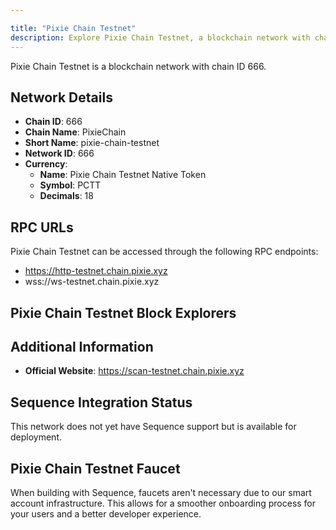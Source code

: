 ```yaml
---

title: "Pixie Chain Testnet"
description: Explore Pixie Chain Testnet, a blockchain network with chain ID 666. Learn about its native currency, Pixie Chain Testnet Native Token, and how to interact with the network.
---
```




Pixie Chain Testnet is a blockchain network with chain ID 666.

## Network Details

- **Chain ID**: 666
- **Chain Name**: PixieChain
- **Short Name**: pixie-chain-testnet
- **Network ID**: 666
- **Currency**: 
  - **Name**: Pixie Chain Testnet Native Token
  - **Symbol**: PCTT
  - **Decimals**: 18

## RPC URLs

Pixie Chain Testnet can be accessed through the following RPC endpoints:

- https://http-testnet.chain.pixie.xyz
- wss://ws-testnet.chain.pixie.xyz

## Pixie Chain Testnet Block Explorers



## Additional Information

- **Official Website**: https://scan-testnet.chain.pixie.xyz

## Sequence Integration Status

This network does not yet have Sequence support but is available for deployment.

## Pixie Chain Testnet Faucet

When building with Sequence, faucets aren't necessary due to our smart account infrastructure. This allows for a smoother onboarding process for your users and a better developer experience.
